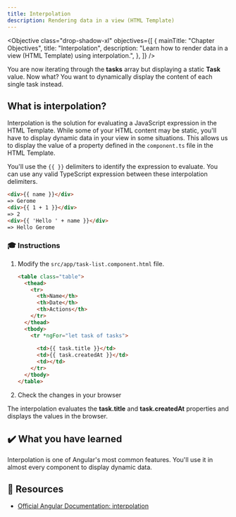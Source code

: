 ```yaml
---
title: Interpolation
description: Rendering data in a view (HTML Template)
---
```



<Objective
  class="drop-shadow-xl"
  objectives={[
    {
      mainTitle: "Chapter Objectives",
      title: "Interpolation",
      description:
        "Learn how to render data in a view (HTML Template) using interpolation.",
    },
  ]}
/>

You are now iterating through the **tasks** array but displaying a static **Task** value.
Now what? You want to dynamically display the content of each single task instead.

## What is interpolation?

Interpolation is the solution for evaluating a JavaScript expression in the HTML Template.
While some of your HTML content may be static, you'll have to display dynamic data in your view in some situations.
This allows us to display the value of a property defined in the `component.ts` file in the HTML Template.

You'll use the `{{ }}` delimiters to identify the expression to evaluate.
You can use any valid TypeScript expression between these interpolation delimiters.

```html
<div>{{ name }}</div>
=> Gerome
<div>{{ 1 + 1 }}</div>
=> 2
<div>{{ 'Hello ' + name }}</div>
=> Hello Gerome
```

### 🎓 Instructions

<Steps>

1. Modify the `src/app/task-list.component.html` file.

   ```html ins={"Add interpolation and pass it a task property": 11-13}
   <table class="table">
     <thead>
       <tr>
         <th>Name</th>
         <th>Date</th>
         <th>Actions</th>
       </tr>
     </thead>
     <tbody>
       <tr *ngFor="let task of tasks">
       
         <td>{{ task.title }}</td>
         <td>{{ task.createdAt }}</td>
         <td></td>
       </tr>
     </tbody>
   </table>
   ```

2. Check the changes in your browser

</Steps>

The interpolation evaluates the **task.title** and **task.createdAt** properties and displays the values in the browser.

## ✔️ What you have learned

Interpolation is one of Angular's most common features. You'll use it in almost every component to display dynamic data.

## 🔗 Resources

- <a href="https://angular.dev/guide/templates/interpolation" target="_blank">
    Official Angular Documentation: interpolation
  </a>
